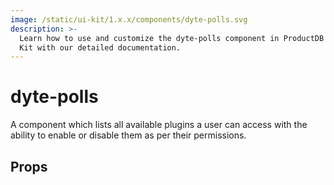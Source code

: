 ```yaml
---
image: /static/ui-kit/1.x.x/components/dyte-polls.svg
description: >-
  Learn how to use and customize the dyte-polls component in ProductDB's Angular UI
  Kit with our detailed documentation.
---
```


# dyte-polls

A component which lists all available plugins a user can access with
the ability to enable or disable them as per their permissions.

## Props

<PropsTable of="dyte-polls" />

<head>
  <title>Angular UI Kit dyte-polls</title>
</head>

